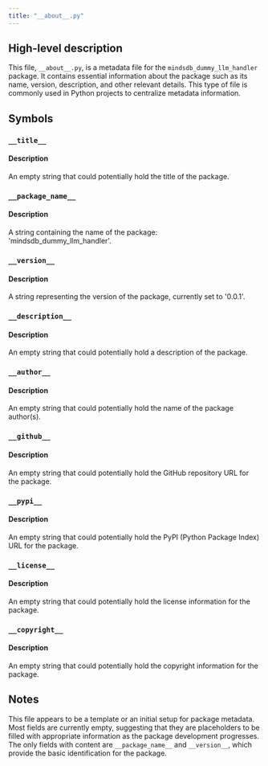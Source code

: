```yaml
---
title: "__about__.py"
---
```


## High-level description
This file, `__about__.py`, is a metadata file for the `mindsdb_dummy_llm_handler` package. It contains essential information about the package such as its name, version, description, and other relevant details. This type of file is commonly used in Python projects to centralize metadata information.

## Symbols

### `__title__`
#### Description
An empty string that could potentially hold the title of the package.

### `__package_name__`
#### Description
A string containing the name of the package: 'mindsdb_dummy_llm_handler'.

### `__version__`
#### Description
A string representing the version of the package, currently set to '0.0.1'.

### `__description__`
#### Description
An empty string that could potentially hold a description of the package.

### `__author__`
#### Description
An empty string that could potentially hold the name of the package author(s).

### `__github__`
#### Description
An empty string that could potentially hold the GitHub repository URL for the package.

### `__pypi__`
#### Description
An empty string that could potentially hold the PyPI (Python Package Index) URL for the package.

### `__license__`
#### Description
An empty string that could potentially hold the license information for the package.

### `__copyright__`
#### Description
An empty string that could potentially hold the copyright information for the package.

## Notes
This file appears to be a template or an initial setup for package metadata. Most fields are currently empty, suggesting that they are placeholders to be filled with appropriate information as the package development progresses. The only fields with content are `__package_name__` and `__version__`, which provide the basic identification for the package.